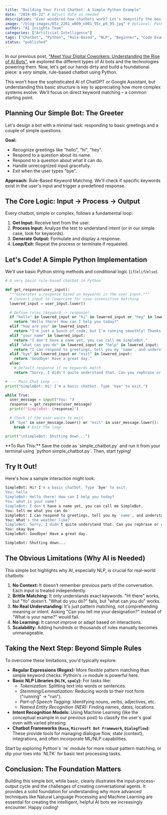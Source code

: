 ```yaml
---
title: "Building Your First Chatbot: A Simple Python Example"
date: "2024-05-22" # Adjust date as needed
description: "Ever wondered how chatbots work? Let's demystify the basics by building a simple, rule-based chatbot using Python. Understand the core logic before diving into complex AI."
image: "/blog-images/85z_2201_w009_n001_95c_p6_95.jpg" # Optional: Path to a relevant image
author: "AI Insights Team"
categories: ["Artificial Intelligence"]
tags: ["Chatbot", "Python", "Rule-Based", "NLP", "Beginner", "Code Example", "Automation"]
status: "published"
---
```



In our previous post, ["Meet Your Digital Coworkers: Understanding the Rise of AI Bots"](/blog/meet-your-digital-coworkers), we explored the different types of AI bots and the technologies powering them. Now, let's get our hands dirty and build a foundational piece: a *very* simple, rule-based chatbot using Python.

This won't have the sophisticated AI of ChatGPT or Google Assistant, but understanding this basic structure is key to appreciating how more complex systems evolve. We'll focus on direct keyword matching – a common starting point.

## Planning Our Simple Bot: The Greeter

Let's design a bot with a minimal task: responding to basic greetings and a couple of simple questions.

**Goal:**
*   Recognize greetings like "hello", "hi", "hey".
*   Respond to a question about its name.
*   Respond to a question about what it can do.
*   Handle unrecognized input gracefully.
*   Exit when the user types "bye".

**Approach:** Rule-Based Keyword Matching. We'll check if specific keywords exist in the user's input and trigger a predefined response.

## The Core Logic: Input -> Process -> Output

Every chatbot, simple or complex, follows a fundamental loop:

1.  **Get Input:** Receive text from the user.
2.  **Process Input:** Analyze the text to understand intent (or in our simple case, look for keywords).
3.  **Generate Output:** Formulate and display a response.
4.  **Loop/Exit:** Repeat the process or terminate if requested.

## Let's Code! A Simple Python Implementation

We'll use basic Python string methods and conditional logic (`if`/`elif`/`else`).

```python title="simple_chatbot.py"
# A very basic rule-based chatbot in Python

def get_response(user_input):
  """Generates a response based on keywords in the user input."""
  # Convert input to lowercase for case-insensitive matching
  lowered_input = user_input.lower()

  # Define rules (keyword -> response)
  if "hello" in lowered_input or "hi" in lowered_input or "hey" in lowered_input:
    return "Hello there! How can I help you today?"
  elif "how are you" in lowered_input:
    return "I'm just a bunch of code, but I'm running smoothly! Thanks for asking."
  elif "your name" in lowered_input:
    return "I don't have a name yet, you can call me SimpleBot."
  elif "what can you do" in lowered_input or "help" in lowered_input:
    return "I can respond to greetings, tell you my 'name', and understand 'bye' to exit."
  elif "bye" in lowered_input or "exit" in lowered_input:
    return "Goodbye! Have a great day."
  else:
    # Default response if no keywords match
    return "Sorry, I didn't quite understand that. Can you rephrase or ask something else?"

# --- Main Chat Loop ---
print("SimpleBot: Hi! I'm a basic chatbot. Type 'bye' to exit.")

while True:
  user_message = input("You: ")
  response = get_response(user_message)
  print(f"SimpleBot: {response}")

  # Check if the user wants to exit
  if "bye" in user_message.lower() or "exit" in user_message.lower():
    break # Exit the loop

print("\nSimpleBot: Shutting down...")
```

<Callout type="info">
  **To Run This:** Save the code as `simple_chatbot.py` and run it from your terminal using `python simple_chatbot.py`. Then, start typing!
</Callout>

## Try It Out!

Here's how a sample interaction might look:

```bash
SimpleBot: Hi! I'm a basic chatbot. Type 'bye' to exit.
You: hello
SimpleBot: Hello there! How can I help you today?
You: what is your name?
SimpleBot: I don't have a name yet, you can call me SimpleBot.
You: tell me what you can do
SimpleBot: I can respond to greetings, tell you my 'name', and understand 'bye' to exit.
You: What's the weather like?
SimpleBot: Sorry, I didn't quite understand that. Can you rephrase or ask something else?
You: okay bye
SimpleBot: Goodbye! Have a great day.

SimpleBot: Shutting down...
```

## The Obvious Limitations (Why AI is Needed)

This simple bot highlights why AI, especially NLP, is crucial for real-world chatbots:

1.  **No Context:** It doesn't remember previous parts of the conversation. Each input is treated independently.
2.  **Brittle Matching:** It only understands exact keywords. "Hi there" works, but "Yo" doesn't. "What do you do?" fails, but "what can you do" works.
3.  **No Real Understanding:** It's just pattern matching, not comprehending meaning or intent. Asking "Can you tell me your designation?" instead of "What is your name?" would fail.
4.  **No Learning:** It cannot improve or adapt based on interactions.
5.  **Scalability:** Adding hundreds or thousands of rules manually becomes unmanageable.

## Taking the Next Step: Beyond Simple Rules

To overcome these limitations, you'd typically explore:

*   **Regular Expressions (Regex):** More flexible pattern matching than simple keyword checks. Python's `re` module is powerful here.
*   **Basic NLP Libraries (`NLTK`, `spaCy`):** For tasks like:
    *   *Tokenization:* Splitting text into words or sentences.
    *   *Stemming/Lemmatization:* Reducing words to their root form ("running" -> "run").
    *   *Part-of-Speech Tagging:* Identifying nouns, verbs, adjectives, etc.
    *   *Named Entity Recognition (NER):* Finding names, dates, locations.
*   **Intent Recognition Models:** Using Machine Learning (like the conceptual example in our previous post) to classify the user's goal even with varied phrasing.
*   **Chatbot Frameworks (`Rasa`, `Microsoft Bot Framework`, `Dialogflow`):** These provide tools for managing dialogue flow, state (context), integrations, and often incorporate ML/NLP capabilities.

<Callout type="tip">
  Start by exploring Python's `re` module for more robust pattern matching, or dip your toes into `NLTK` for basic text processing tasks.
</Callout>

## Conclusion: The Foundation Matters

Building this simple bot, while basic, clearly illustrates the input-process-output cycle and the challenges of creating conversational agents. It provides a solid foundation for understanding why more advanced techniques like Natural Language Processing and Machine Learning are essential for creating the intelligent, helpful AI bots we increasingly encounter. Happy coding!
